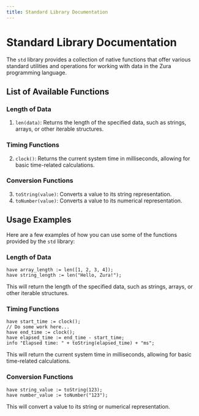 ```yaml
---
title: Standard Library Documentation
---
```


# Standard Library Documentation

The `std` library provides a collection of native functions that offer various standard utilities and operations for working with data in the Zura programming language.

## List of Available Functions

### Length of Data
1. `len(data)`: Returns the length of the specified data, such as strings, arrays, or other iterable structures.

### Timing Functions
2. `clock()`: Returns the current system time in milliseconds, allowing for basic time-related calculations.

### Conversion Functions
3. `toString(value)`: Converts a value to its string representation.
4. `toNumber(value)`: Converts a value to its numerical representation.

## Usage Examples

Here are a few examples of how you can use some of the functions provided by the `std` library:

### Length of Data
```zura
have array_length := len([1, 2, 3, 4]);
have string_length := len("Hello, Zura!");
```
This will return the length of the specified data, 
such as strings, arrays, or other iterable structures.

### Timing Functions
```zura
have start_time := clock();
// Do some work here...
have end_time := clock();
have elapsed_time := end_time - start_time;
info "Elapsed time: " + toString(elapsed_time) + "ms";
```
This will return the current system time in milliseconds, 
allowing for basic time-related calculations.

### Conversion Functions
```zura
have string_value := toString(123);
have number_value := toNumber("123");
```
This will convert a value to its string or 
numerical representation.
